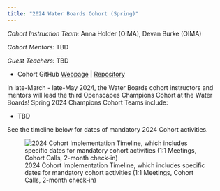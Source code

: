 ```yaml
---
title: "2024 Water Boards Cohort (Spring)"
---
```


*Cohort Instruction Team:* Anna Holder (OIMA), Devan Burke (OIMA)

*Cohort Mentors:* TBD

*Guest Teachers:* TBD

-   Cohort GitHub [Webpage](https://openscapes.github.io/2024s-swrcb/) \| [Repository](https://github.com/Openscapes/2024s-swrcb)

In late-March - late-May 2024, the Water Boards cohort instructors and mentors will lead the third Openscapes Champions Cohort at the Water Boards! Spring 2024 Champions Cohort Teams include:

-   TBD

See the timeline below for dates of mandatory 2024 Cohort activities.

![2024 Cohort Implementation Timeline, which includes specific dates for mandatory cohort activities (1:1 Meetings, Cohort Calls, 2-month check-in)](images/swrcb2024s-cohort-timeline.png){fig-alt="Timeline displaying milestones for the implementation of the Spring 2024 Water Boards Cohort: Nov DMC Presentation, Dec through Feb pre-cohort engagement, Mar 1 Application Deadline, Mar 12-19 1:1 meetings, Cohort calls on Mar 28, Apr 11, Apr 25, May 9, May 23, with seaside chats and co-working sessions scheduled on weeks alternate to Cohort calls, and the 2-month check-in scheduled for Jul 18"}
